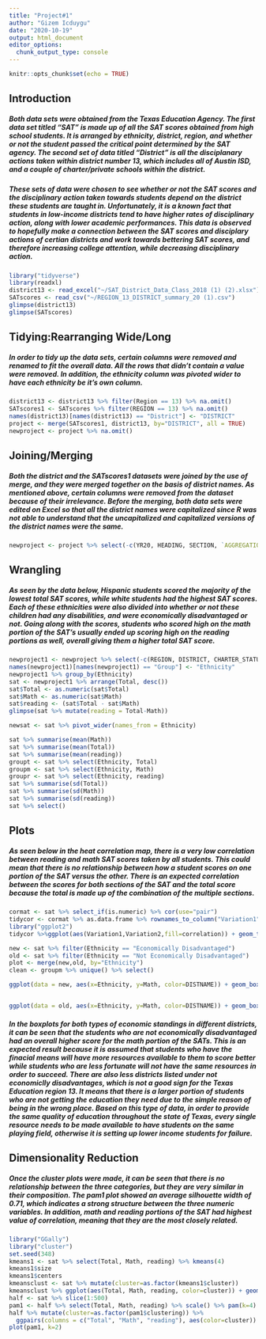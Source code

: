 ```yaml
---
title: "Project#1"
author: "Gizem Icduygu"
date: "2020-10-19"
output: html_document
editor_options: 
  chunk_output_type: console
---
```


```r
knitr::opts_chunk$set(echo = TRUE)
```

## Introduction

##### Both data sets were obtained from the Texas Education Agency. The first data set titled "SAT" is made up of all the SAT scores obtained from high school students. It is arranged by ethnicity, district, region, and whether or not the student passed the critical point determined by the SAT agency. The second set of data titled "District" is all the disciplanary actions taken within district number 13, which includes all of Austin ISD, and a couple of charter/private schools within the district. 

##### These sets of data were chosen to see whether or not the SAT scores and the disciplinary action taken towards students depend on the district these students are taught in. Unfortunately, it is a known fact that students in low-income districts tend to have higher rates of disciplinary action, along with lower academic performances. This data is observed to hopefully make a connection between the SAT scores and disciplary actions of certian districts and work towards bettering SAT scores, and therefore increasing college attention, while decreasing disciplinary action. 


```R
library("tidyverse")
library(readxl)
district13 <- read_excel("~/SAT_District_Data_Class_2018 (1) (2).xlsx")
SATscores <- read_csv("~/REGION_13_DISTRICT_summary_20 (1).csv")
glimpse(district13)
glimpse(SATscores)
```

## Tidying:Rearranging Wide/Long

##### In order to tidy up the data sets, certain columns were removed and renamed to fit the overall data. All the rows that didn't contain a value were removed. In addition, the ethnicity column was pivoted wider to have each ethnicity be it's own column.  

```R
district13 <- district13 %>% filter(Region == 13) %>% na.omit() 
SATscores1 <- SATscores %>% filter(REGION == 13) %>% na.omit()
names(district13)[names(district13) == "District"] <- "DISTRICT"
project <- merge(SATscores1, district13, by="DISTRICT", all = TRUE)
newproject <- project %>% na.omit()
```

## Joining/Merging 

##### Both the district and the SATscores1 datasets were joined by the use of merge, and they were merged together on the basis of district names. As mentioned above, certain columns were removed from the dataset because of their irrelevance. Before the merging, both data sets were edited on Excel so that all the district names were capitalized since R was not able to understand that the uncapitalized and capitalized versions of the district names were the same.   

```R
newproject <- project %>% select(-c(YR20, HEADING, SECTION, `AGGREGATION LEVEL`, ERW)) %>%   na.omit()
```


## Wrangling

##### As seen by the data below, Hispanic students scored the majority of the lowest total SAT scores, while white students had the highest SAT scores. Each of these ethnicities were also divided into whether or not these children had any disabilities, and were economically disadvantaged or not. Going along with the scores, students who scored high on the math portion of the SAT's usually ended up scoring high on the reading portions as well, overall giving them a higher total SAT score. 


```R
newproject1 <- newproject %>% select(-c(REGION, DISTRICT, CHARTER_STATUS)) %>% distinct()
names(newproject1)[names(newproject1) == "Group"] <- "Ethnicity"
newproject1 %>% group_by(Ethnicity)
sat <- newproject1 %>% arrange(Total, desc()) 
sat$Total <- as.numeric(sat$Total)
sat$Math <- as.numeric(sat$Math)
sat$reading <- (sat$Total - sat$Math)
glimpse(sat %>% mutate(reading = Total-Math))

newsat <- sat %>% pivot_wider(names_from = Ethnicity)

sat %>% summarise(mean(Math))
sat %>% summarise(mean(Total))
sat %>% summarise(mean(reading))
groupt <- sat %>% select(Ethnicity, Total)
groupm <- sat %>% select(Ethnicity, Math)
groupr <- sat %>% select(Ethnicity, reading)
sat %>% summarise(sd(Total))
sat %>% summarise(sd(Math))
sat %>% summarise(sd(reading))
sat %>% select()
```

## Plots
##### As seen below in the heat correlation map, there is a very low correlation between reading and math SAT scores taken by all students. This could mean that there is no relationship between how a student scores on one portion of the SAT versus the other. There is an expected correlation between the scores for both sections of the SAT and the total score because the total is made up of the combination of the multiple sections. 
```R
cormat <- sat %>% select_if(is.numeric) %>% cor(use="pair")
tidycor <- cormat %>% as.data.frame %>% rownames_to_column("Variation1") %>%    pivot_longer(-1,names_to="Variation2",values_to="correlation")
library("ggplot2")
tidycor %>%ggplot(aes(Variation1,Variation2,fill=correlation)) + geom_tile()

new <- sat %>% filter(Ethnicity == "Economically Disadvantaged")
old <- sat %>% filter(Ethnicity == "Not Economically Disadvantaged")
plot <- merge(new,old, by="Ethnicity")
clean <- groupm %>% unique() %>% select()

ggplot(data = new, aes(x=Ethnicity, y=Math, color=DISTNAME)) + geom_boxplot() + ggtitle("Distibution of SAT Math Scores Among Economically Disadvantaged Districts") + xlab("Economic Standing") + ylab("SAT Math Scores") + theme_dark()


ggplot(data = old, aes(x=Ethnicity, y=Math, color=DISTNAME)) + geom_boxplot(aes(color=DISTNAME)) + theme(legend.position = 'none') + ggtitle("Distiribution of SAT Math Scores Among Non-Economically Disadvantaged Districts") + xlab("Economic Standing") + ylab("SAT Math Scores") + scale_y_continuous(breaks=seq(0,700,100))
```

##### In the boxplots for both types of economic standings in different districts, it can be seen that the students who are not economically disadvantaged had an overall higher score for the math portion of the SATs. This is an expected result because it is assumed that students who have the finacial means will have more resources available to them to score better while students who are less fortunate will not have the same resources in order to succeed. There are also less districts listed under not economiclly disadvantages, which is not a good sign for the Texas Education region 13. It means that there is a larger portion of students who are not getting the education they need due to the simple reason of being in the wrong place. Based on this type of data, in order to provide the same quality of education throughout the state of Texas, every single resource needs to be made available to have students on the same playing field, otherwise it is setting up lower income students for failure. 

## Dimensionality Reduction

##### Once the cluster plots were made, it can be seen that there is no relationship between the three categories, but they are very similar in their composition. The pam1 plot showed an average silhouette width of 0.71, which indicates a strong structure between the three numeric variables. In addition, math and reading portions of the SAT had highest value of correlation, meaning that they are the most closely related. 



```r
library("GGally")
library("cluster")
set.seed(348)
kmeans1 <- sat %>% select(Total, Math, reading) %>% kmeans(4) 
kmeans1$size
kmeans1$centers
kmeansclust <- sat %>% mutate(cluster=as.factor(kmeans1$cluster))
kmeansclust %>% ggplot(aes(Total, Math, reading, color=cluster)) + geom_point()
half <- sat %>% slice(1:500)
pam1 <- half %>% select(Total, Math, reading) %>% scale() %>% pam(k=4) 
half %>% mutate(cluster=as.factor(pam1$clustering)) %>% 
  ggpairs(columns = c("Total", "Math", "reading"), aes(color=cluster))
plot(pam1, k=2)
```

